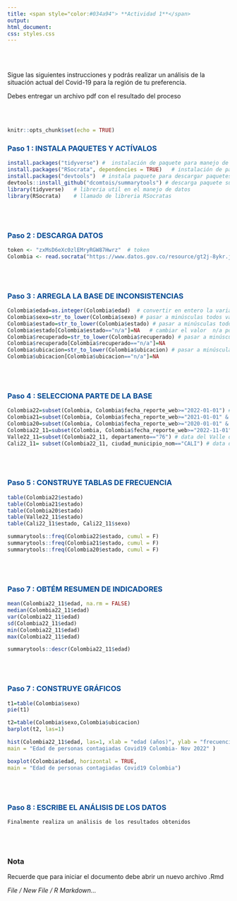 ```yaml
---
title: <span style="color:#034a94"> **Actividad 1**</span>
output:
html_document:
css: styles.css
---
```


<br/><br/>

Sigue las siguientes instrucciones y podrás realizar un análisis de la situación actual del Covid-19 para la región de tu preferencia.

Debes entregar un archivo pdf con el resultado del proceso 

<br/><br/>

```r
knitr::opts_chunk$set(echo = TRUE)
```



### <span style="color:#034a94"> **Paso 1 : INSTALA PAQUETES Y ACTÍVALOS**</span>

```r
install.packages("tidyverse") #  instalación de paquete para manejo de datos
install.packages("RSocrata", dependencies = TRUE)   # instalación de paquete RSocrata lee datos de manera remota
install.packages("devtools")  # instala paquete para descargar paquetes desde github
devtools::install_github("dcomtois/summarytools") # descarga paquete summarytools desde repositorio github
library(tidyverse)   # libreria util en el manejo de datos
library(RSocrata)    # llamado de libreria RSocratas
```

<br/><br/>

### <span style="color:#034a94"> **Paso 2 : DESCARGA DATOS**</span>

```r
token <- "zxMsD6eXc0zlEMryRGW87Hwrz"  # token
Colombia <- read.socrata("https://www.datos.gov.co/resource/gt2j-8ykr.json", app_token = token) # lectura de manera remota 

```

<br/><br/>


### <span style="color:#034a94"> **Paso 3 : ARREGLA LA BASE DE INCONSISTENCIAS**</span>

```r
Colombia$edad=as.integer(Colombia$edad)  # convertir en entero la variable edad
Colombia$sexo=str_to_lower(Colombia$sexo) # pasar a minúsculas todos valores de la variable sexo
Colombia$estado=str_to_lower(Colombia$estado) # pasar a minúsculas todos lo valores de la variable estado
Colombia$estado[Colombia$estado=="n/a"]=NA   # cambiar el valor  n/a por NA - valores faltantes
Colombia$recuperado=str_to_lower(Colombia$recuperado) # pasar a minúsculas todos los valores de la variable recuperado
Colombia$recuperado[Colombia$recuperado=="n/a"]=NA 
Colombia$ubicacion=str_to_lower(Colombia$ubicacion) # pasar a minúsculas todos los valores de la variable ubicación
Colombia$ubicacion[Colombia$ubicacion=="n/a"]=NA 
```

<br/><br/>


### <span style="color:#034a94"> **Paso 4 : SELECCIONA PARTE DE LA BASE**</span>

```r
Colombia22=subset(Colombia, Colombia$fecha_reporte_web>="2022-01-01") # data del 2022
Colombia21=subset(Colombia, Colombia$fecha_reporte_web>="2021-01-01" & Colombia$fecha_reporte_web<"2022-01-01") # data de 2021
Colombia20=subset(Colombia, Colombia$fecha_reporte_web>="2020-01-01" & Colombia$fecha_reporte_web<"2021-01-01") # data de 2020
Colombia22_11=subset(Colombia, Colombia$fecha_reporte_web>="2022-11-01") # data desde  nov-01-2022 
Valle22_11=subset(Colombia22_11, departamento=="76") # data del Valle del Cauca desde nov-01-2022
Cali22_11= subset(Colombia22_11, ciudad_municipio_nom=="CALI") # data de Cali desde nov-01-2022

```

<br/><br/>

### <span style="color:#034a94"> **Paso 5 : CONSTRUYE TABLAS DE FRECUENCIA**</span>

```r
table(Colombia22$estado)
table(Colombia21$estado)
table(Colombia20$estado)
table(Valle22_11$estado)
table(Cali22_11$estado, Cali22_11$sexo)

summarytools::freq(Colombia22$estado, cumul = F)
summarytools::freq(Colombia21$estado, cumul = F)
summarytools::freq(Colombia20$estado, cumul = F)
```

<br/><br/>

### <span style="color:#034a94"> **Paso 7 : OBTÉM RESUMEN DE INDICADORES**</span>

```r
mean(Colombia22_11$edad, na.rm = FALSE)
median(Colombia22_11$edad)
var(Colombia22_11$edad)
sd(Colombia22_11$edad)
min(Colombia22_11$edad)
max(Colombia22_11$edad)

summarytools::descr(Colombia22_11$edad)
```

<br/><br/>

### <span style="color:#034a94"> **Paso 7 : CONSTRUYE GRÁFICOS**</span>

```r
t1=table(Colombia$sexo)
pie(t1)

t2=table(Colombia$sexo,Colombia$ubicacion)
barplot(t2, las=1)

hist(Colombia22_11$edad, las=1, xlab = "edad (años)", ylab = "frecuencia", 
main = "Edad de personas contagiadas Covid19 Colombia- Nov 2022" )

boxplot(Colombia$edad, horizontal = TRUE,
main = "Edad de personas contagiadas Covid19 Colombia")


```

<br/><br/>

### <span style="color:#034a94"> **Paso 8 : ESCRIBE EL ANÁLISIS DE LOS DATOS**</span>

```r
Finalmente realiza un análisis de los resultados obtenidos
```

<br/><br/>
<div class="content-box-yellow">
### **Nota**

Recuerde que para iniciar el documento debe abrir un nuevo archivo .Rmd 

*File / New File / R Markdown...* 
</div>

